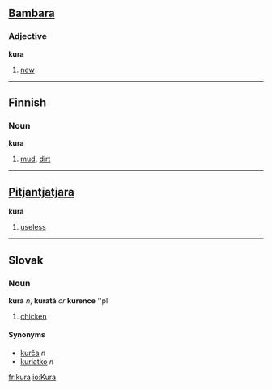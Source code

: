 ==[[Bambara]]==
===Adjective===
'''kura'''

# [[new]]

----

==Finnish==
===Noun===
'''kura'''

# [[mud]], [[dirt]]

----

==[[Pitjantjatjara]]==
'''kura'''

# [[useless]]

----

==Slovak==
===Noun===
'''kura''' ''n'', '''kuratá''' ''or'' '''kurence''' ''pl

# [[chicken]]

====Synonyms====
*[[kurča]] ''n''
*[[kuriatko]] ''n''

[[fr:kura]]
[[io:Kura]]